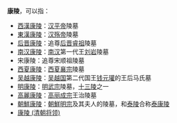 '''康陵'''，可以指：

* [[漢康陵|西漢康陵]]：[[汉平帝|汉平帝]]陵墓
* [[東漢康陵|東漢康陵]]：[[汉殇帝|汉殇帝]]陵墓
* [[石昱|后晋康陵]]：追尊[[石昱|后晋睿祖]]陵墓
* [[南汉康陵|南汉康陵]]：[[南汉|南汉]]第一代王[[劉龑|刘岩]]陵墓
* 宋康陵：追尊宋顺祖陵墓
* [[西夏康陵|西夏康陵]]：[[夏襄宗|西夏襄宗]]陵墓
* [[吴越康陵|吴越康陵]]：[[吴越国|吴越国]]第二代国王[[钱元瓘|钱元瓘]]的王后马氏墓
* [[明康陵|明康陵]]：[[明武宗|明武宗]]陵墓，[[明十三陵|十三陵]]之一
* [[高麗康陵|高麗康陵]]：[[高丽成宗|高丽成宗]]王治陵墓
* [[泰康陵|朝鮮康陵]]：[[朝鮮明宗|朝鮮明宗]]及其夫人的陵墓，和[[泰康陵|泰陵]]合称[[泰康陵|泰康陵]]
* [[康陵_(清朝将领)|康陵 (清朝将领)]]

{{Disambig|Cat=二字墓葬建筑消歧义}}